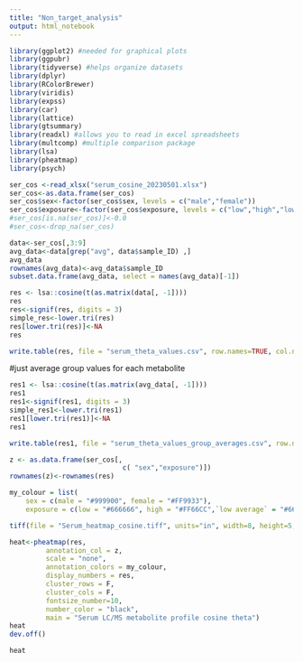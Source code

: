 ```yaml
---
title: "Non_target_analysis"
output: html_notebook
---
```

```r
library(ggplot2) #needed for graphical plots
library(ggpubr)
library(tidyverse) #helps organize datasets
library(dplyr)
library(RColorBrewer)
library(viridis)
library(expss)
library(car)
library(lattice)
library(gtsummary)
library(readxl) #allows you to read in excel spreadsheets
library(multcomp) #multiple comparison package
library(lsa)
library(pheatmap)
library(psych)
```

```r
ser_cos <-read_xlsx("serum_cosine_20230501.xlsx")
ser_cos<-as.data.frame(ser_cos)
ser_cos$sex<-factor(ser_cos$sex, levels = c("male","female"))
ser_cos$exposure<-factor(ser_cos$exposure, levels = c("low","high","low average", "high average"))
#ser_cos[is.na(ser_cos)]<-0.0
#ser_cos<-drop_na(ser_cos)
```


```r
data<-ser_cos[,3:9]
avg_data<-data[grep("avg", data$sample_ID) ,]
avg_data
rownames(avg_data)<-avg_data$sample_ID
subset.data.frame(avg_data, select = names(avg_data)[-1])

```

```r
res <- lsa::cosine(t(as.matrix(data[, -1])))
res
res<-signif(res, digits = 3)
simple_res<-lower.tri(res)
res[lower.tri(res)]<-NA
res
```

```r
write.table(res, file = "serum_theta_values.csv", row.names=TRUE, col.names=TRUE, sep=",", quote=TRUE)
```

#just average group values for each metabolite
```r
res1 <- lsa::cosine(t(as.matrix(avg_data[, -1])))
res1
res1<-signif(res1, digits = 3)
simple_res1<-lower.tri(res1)
res1[lower.tri(res1)]<-NA
res1
```

```r
write.table(res1, file = "serum_theta_values_group_averages.csv", row.names=TRUE, col.names=TRUE, sep=",", quote=TRUE)
```


```r

z <- as.data.frame(ser_cos[,
                            c( "sex","exposure")])
rownames(z)<-rownames(res)

```

```r
my_colour = list(
    sex = c(male = "#999900", female = "#FF9933"),
    exposure = c(low = "#666666", high = "#FF66CC",`low average` = "#66CCCC", `high average` = "#9966FF"))
```


```r
tiff(file = "Serum_heatmap_cosine.tiff", units="in", width=8, height=5, res=1000)

heat<-pheatmap(res, 
         annotation_col = z,
         scale = "none", 
         annotation_colors = my_colour,
         display_numbers = res,
         cluster_rows = F,
         cluster_cols = F,
         fontsize_number=10,
         number_color = "black",
         main = "Serum LC/MS metabolite profile cosine theta")
heat
dev.off()

heat
```

